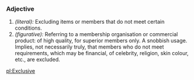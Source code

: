 ===Adjective===
#''(literal):'' Excluding items or members that do not meet certain conditions.
#''(figurative):'' Referring to a membership organisation or commercial product: of high quality, for superior members only. A snobbish usage. Implies, not necessarily truly, that members who do not meet requirements, which may be financial, of celebrity, religion, skin colour, etc., are excluded.

[[pl:Exclusive]]